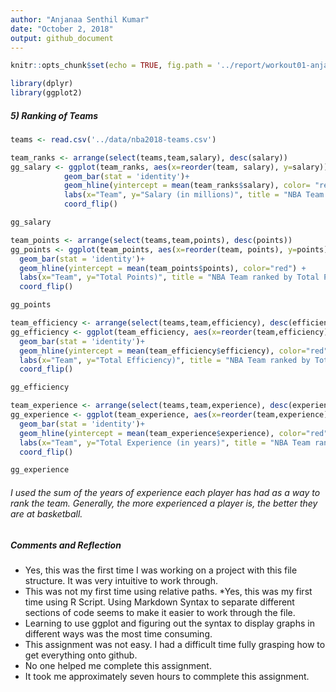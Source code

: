 ```yaml
---
author: "Anjanaa Senthil Kumar"
date: "October 2, 2018"
output: github_document
---
```


```r
knitr::opts_chunk$set(echo = TRUE, fig.path = '../report/workout01-anjanaa-senthilkumar_files/')

library(dplyr)
library(ggplot2)
```

##### 5) Ranking of Teams
```r
teams <- read.csv('../data/nba2018-teams.csv')

team_ranks <- arrange(select(teams,team,salary), desc(salary))
gg_salary <- ggplot(team_ranks, aes(x=reorder(team, salary), y=salary))+
            geom_bar(stat = 'identity')+
            geom_hline(yintercept = mean(team_ranks$salary), color= "red") + 
            labs(x="Team", y="Salary (in millions)", title = "NBA Team ranked by Total Salary")+
            coord_flip()

gg_salary
```

```r
         
team_points <- arrange(select(teams,team,points), desc(points))
gg_points <- ggplot(team_points, aes(x=reorder(team, points), y=points))+
  geom_bar(stat = 'identity')+
  geom_hline(yintercept = mean(team_points$points), color="red") +
  labs(x="Team", y="Total Points)", title = "NBA Team ranked by Total Points")+
  coord_flip() 

gg_points
```

```r
 
team_efficiency <- arrange(select(teams,team,efficiency), desc(efficiency))
gg_efficiency <- ggplot(team_efficiency, aes(x=reorder(team,efficiency), y=efficiency))+
  geom_bar(stat = 'identity')+
  geom_hline(yintercept = mean(team_efficiency$efficiency), color="red") +
  labs(x="Team", y="Total Efficiency)", title = "NBA Team ranked by Total Efficiency")+
  coord_flip() 

gg_efficiency

```

```r
team_experience <- arrange(select(teams,team,experience), desc(experience))
gg_experience <- ggplot(team_experience, aes(x=reorder(team,experience), y=experience))+
  geom_bar(stat = 'identity')+
  geom_hline(yintercept = mean(team_experience$experience), color="red") +
  labs(x="Team", y="Total Experience (in years)", title = "NBA Team ranked by Total Experience")+
  coord_flip() 

gg_experience
```

###### I used the sum of the years of experience each player has had as a way to rank the team. Generally, the more experienced a player is, the better they are at basketball. 

##### Comments and Reflection

* Yes, this was the first time I was working on a project with this file structure. It was very intuitive to work through.
* This was not my first time using relative paths.
*Yes, this was my first time using R Script. Using Markdown Syntax to separate different sections of code seems to make it easier to work through the file.
* Learning to use ggplot and figuring out the syntax to display graphs in different ways was the most time consuming.
* This assignment was not easy. I had a difficult time fully grasping how to get everything onto github.
* No one helped me complete this assignment. 
* It took me approximately seven hours to commplete this assignment. 

